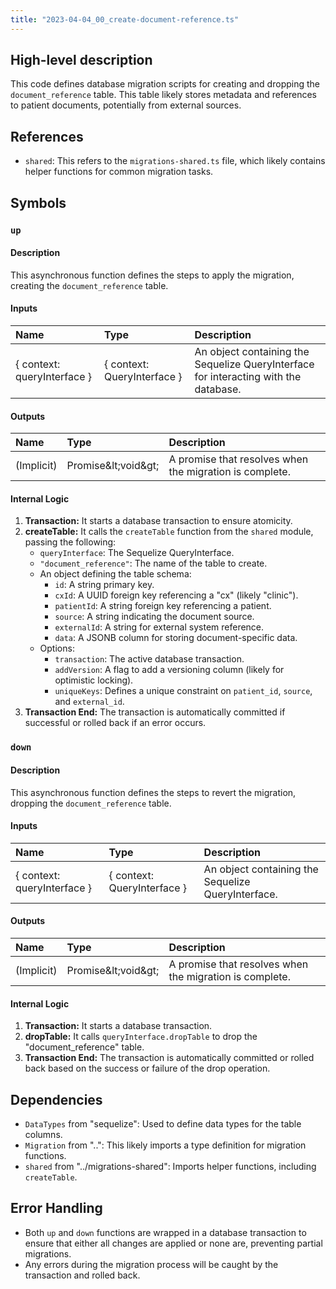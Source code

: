 ```yaml
---
title: "2023-04-04_00_create-document-reference.ts"
---
```


## High-level description
This code defines database migration scripts for creating and dropping the `document_reference` table. This table likely stores metadata and references to patient documents, potentially from external sources.

## References
- `shared`: This refers to the `migrations-shared.ts` file, which likely contains helper functions for common migration tasks.

## Symbols

### `up`
#### Description
This asynchronous function defines the steps to apply the migration, creating the `document_reference` table.

#### Inputs
| Name | Type | Description |
|:-----|:-----|:------------|
| \{ context: queryInterface \} | \{ context: QueryInterface \} | An object containing the Sequelize QueryInterface for interacting with the database. |

#### Outputs
| Name | Type | Description |
|:-----|:-----|:------------|
| (Implicit) | Promise\&lt;void\&gt; | A promise that resolves when the migration is complete. |

#### Internal Logic
1. **Transaction:** It starts a database transaction to ensure atomicity.
2. **createTable:** It calls the `createTable` function from the `shared` module, passing the following:
    - `queryInterface`: The Sequelize QueryInterface.
    - `"document_reference"`: The name of the table to create.
    - An object defining the table schema:
        - `id`: A string primary key.
        - `cxId`: A UUID foreign key referencing a "cx" (likely "clinic").
        - `patientId`: A string foreign key referencing a patient.
        - `source`: A string indicating the document source.
        - `externalId`: A string for external system reference.
        - `data`: A JSONB column for storing document-specific data.
    - Options:
        - `transaction`: The active database transaction.
        - `addVersion`: A flag to add a versioning column (likely for optimistic locking).
        - `uniqueKeys`: Defines a unique constraint on `patient_id`, `source`, and `external_id`.
3. **Transaction End:** The transaction is automatically committed if successful or rolled back if an error occurs.

### `down`
#### Description
This asynchronous function defines the steps to revert the migration, dropping the `document_reference` table.

#### Inputs
| Name | Type | Description |
|:-----|:-----|:------------|
| \{ context: queryInterface \} | \{ context: QueryInterface \} | An object containing the Sequelize QueryInterface. |

#### Outputs
| Name | Type | Description |
|:-----|:-----|:------------|
| (Implicit) | Promise\&lt;void\&gt; | A promise that resolves when the migration is complete. |

#### Internal Logic
1. **Transaction:** It starts a database transaction.
2. **dropTable:** It calls `queryInterface.dropTable` to drop the "document_reference" table.
3. **Transaction End:** The transaction is automatically committed or rolled back based on the success or failure of the drop operation.

## Dependencies
- `DataTypes` from "sequelize": Used to define data types for the table columns.
- `Migration` from "..": This likely imports a type definition for migration functions.
- `shared` from "../migrations-shared": Imports helper functions, including `createTable`.

## Error Handling
- Both `up` and `down` functions are wrapped in a database transaction to ensure that either all changes are applied or none are, preventing partial migrations.
- Any errors during the migration process will be caught by the transaction and rolled back.
